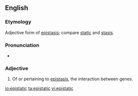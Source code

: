 ==English==

===Etymology===
Adjective form of [[epistasis]]; compare [[static]] and [[stasis]].

===Pronunciation===
* {{rhymes|ætɪk|lang=en}}

===Adjective===
{{en-adj|-}}

# {{label|en|genetics}} Of or pertaining to [[epistasis]], the interaction between genes.

[[io:epistatic]]
[[ta:epistatic]]
[[vi:epistatic]]